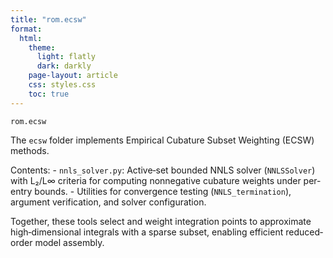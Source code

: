 ```yaml
---
title: "rom.ecsw"
format:
  html:
    theme:
      light: flatly
      dark: darkly
    page-layout: article
    css: styles.css
    toc: true
---
```


`rom.ecsw`

The `ecsw` folder implements Empirical Cubature Subset Weighting (ECSW) methods.

Contents:
  - `nnls_solver.py`: Active‐set bounded NNLS solver (`NNLSSolver`) with L₂/L∞ criteria
    for computing nonnegative cubature weights under per-entry bounds.
  - Utilities for convergence testing (`NNLS_termination`), argument verification,
    and solver configuration.

Together, these tools select and weight integration points to approximate high‐dimensional
integrals with a sparse subset, enabling efficient reduced‐order model assembly.